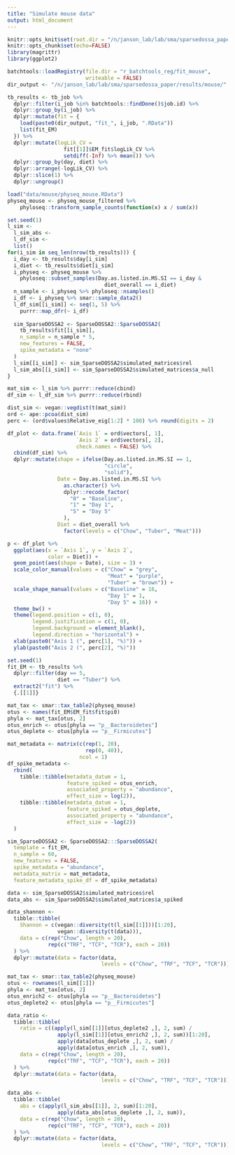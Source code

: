 ```yaml
---
title: "Simulate mouse data"
output: html_document
---
```


```r
knitr::opts_knit$set(root.dir = "/n/janson_lab/lab/sma/sparsedossa_paper/")
knitr::opts_chunk$set(echo=FALSE)
library(magrittr)
library(ggplot2)
```

```r
batchtools::loadRegistry(file.dir = "r_batchtools_reg/fit_mouse", 
                         writeable = FALSE)
dir_output <- "/n/janson_lab/lab/sma/sparsedossa_paper/results/mouse/"

tb_results <- tb_job %>% 
  dplyr::filter(i_job %in% batchtools::findDone()$job.id) %>% 
  dplyr::group_by(i_job) %>% 
  dplyr::mutate(fit = {
    load(paste0(dir_output, "fit_", i_job, ".RData"))
    list(fit_EM)
  }) %>% 
  dplyr::mutate(logLik_CV = 
                  fit[[1]]$EM_fit$logLik_CV %>% 
                  setdiff(-Inf) %>% mean()) %>% 
  dplyr::group_by(day, diet) %>% 
  dplyr::arrange(-logLik_CV) %>% 
  dplyr::slice(1) %>% 
  dplyr::ungroup()

load("data/mouse/physeq_mouse.RData")
physeq_mouse <- physeq_mouse_filtered %>% 
    phyloseq::transform_sample_counts(function(x) x / sum(x))

set.seed(1)
l_sim <- 
  l_sim_abs <- 
  l_df_sim <- 
  list()
for(i_sim in seq_len(nrow(tb_results))) {
  i_day <- tb_results$day[i_sim]
  i_diet <- tb_results$diet[i_sim]
  i_physeq <- physeq_mouse %>% 
    phyloseq::subset_samples(Day.as.listed.in.MS.SI == i_day &
                               diet_overall == i_diet)
  n_sample <- i_physeq %>% phyloseq::nsamples()
  i_df <- i_physeq %>% smar::sample_data2()
  l_df_sim[[i_sim]] <- seq(1, 5) %>% 
    purrr::map_dfr(~ i_df)
  
  sim_SparseDOSSA2 <- SparseDOSSA2::SparseDOSSA2(
    tb_results$fit[[i_sim]],
    n_sample = n_sample * 5,
    new_features = FALSE,
    spike_metadata = "none"
  )
  l_sim[[i_sim]] <- sim_SparseDOSSA2$simulated_matrices$rel
  l_sim_abs[[i_sim]] <- sim_SparseDOSSA2$simulated_matrices$a_null
}

mat_sim <- l_sim %>% purrr::reduce(cbind)
df_sim <- l_df_sim %>% purrr::reduce(rbind)

dist_sim <- vegan::vegdist(t(mat_sim))
ord <- ape::pcoa(dist_sim)
perc <- (ord$values$Relative_eig[1:2] * 100) %>% round(digits = 2)

df_plot <- data.frame(`Axis 1` = ord$vectors[, 1],
                      `Axis 2` = ord$vectors[, 2],
                      check.names = FALSE) %>% 
  cbind(df_sim) %>% 
  dplyr::mutate(shape = ifelse(Day.as.listed.in.MS.SI == 1,
                               "circle",
                               "solid"),
                Date = Day.as.listed.in.MS.SI %>% 
                  as.character() %>% 
                  dplyr::recode_factor(
                    "0" = "Baseline",
                    "1" = "Day 1",
                    "5" = "Day 5"
                  ),
                Diet = diet_overall %>% 
                  factor(levels = c("Chow", "Tuber", "Meat")))

p <- df_plot %>% 
  ggplot(aes(x = `Axis 1`, y = `Axis 2`, 
             color = Diet)) +
  geom_point(aes(shape = Date), size = 3) +
  scale_color_manual(values = c("Chow" = "grey",
                                "Meat" = "purple",
                                "Tuber" = "brown")) +
  scale_shape_manual(values = c("Baseline" = 16,
                                "Day 1" = 1,
                                "Day 5" = 16)) +
  theme_bw() +
  theme(legend.position = c(1, 0),
        legend.justification = c(1, 0),
        legend.background = element_blank(),
        legend.direction = "horizontal") +
  xlab(paste0("Axis 1 (", perc[1], "%)")) +
  ylab(paste0("Axis 2 (", perc[2], "%)")) 

```

```r
set.seed(1)
fit_EM <- tb_results %>% 
  dplyr::filter(day == 5,
                diet == "Tuber") %>% 
  extract2("fit") %>% 
  {.[[1]]}

mat_tax <- smar::tax_table2(physeq_mouse)
otus <- names(fit_EM$EM_fit$fit$pi0)
phyla <- mat_tax[otus, 2]
otus_enrich <- otus[phyla == "p__Bacteroidetes"]
otus_deplete <- otus[phyla == "p__Firmicutes"]

mat_metadata <- matrix(c(rep(1, 20),
                         rep(0, 40)),
                       ncol = 1)
df_spike_metadata <-
  rbind(
    tibble::tibble(metadata_datum = 1,
                   feature_spiked = otus_enrich,
                   associated_property = "abundance",
                   effect_size = log(2)),
    tibble::tibble(metadata_datum = 1,
                   feature_spiked = otus_deplete,
                   associated_property = "abundance",
                   effect_size = -log(2))
  )

sim_SparseDOSSA2 <- SparseDOSSA2:::SparseDOSSA2(
  template = fit_EM,
  n_sample = 60,
  new_features = FALSE,
  spike_metadata = "abundance",
  metadata_matrix = mat_metadata,
  feature_metadata_spike_df = df_spike_metadata)

data <- sim_SparseDOSSA2$simulated_matrices$rel
data_abs <- sim_SparseDOSSA2$simulated_matrices$a_spiked

data_shannon <- 
  tibble::tibble(
    Shannon = c(vegan::diversity(t(l_sim[[1]]))[1:20],
                vegan::diversity(t(data))),
    data = c(rep("Chow", length = 20),
             rep(c("TRF", "TCF", "TCR"), each = 20))
  ) %>% 
  dplyr::mutate(data = factor(data, 
                              levels = c("Chow", "TRF", "TCF", "TCR")))

mat_tax <- smar::tax_table2(physeq_mouse)
otus <- rownames(l_sim[[1]])
phyla <- mat_tax[otus, 2]
otus_enrich2 <- otus[phyla == "p__Bacteroidetes"]
otus_deplete2 <- otus[phyla == "p__Firmicutes"]

data_ratio <- 
  tibble::tibble(
    ratio = c((apply(l_sim[[1]][otus_deplete2 ,], 2, sum) / 
                apply(l_sim[[1]][otus_enrich2 ,], 2, sum))[1:20],
                apply(data[otus_deplete ,], 2, sum) / 
                apply(data[otus_enrich ,], 2, sum)),
    data = c(rep("Chow", length = 20),
             rep(c("TRF", "TCF", "TCR"), each = 20))
  ) %>% 
  dplyr::mutate(data = factor(data, 
                              levels = c("Chow", "TRF", "TCF", "TCR")))

data_abs <- 
  tibble::tibble(
    abs = c(apply(l_sim_abs[[1]], 2, sum)[1:20],
                apply(data_abs[otus_deplete ,], 2, sum)),
    data = c(rep("Chow", length = 20),
             rep(c("TRF", "TCF", "TCR"), each = 20))
  ) %>% 
  dplyr::mutate(data = factor(data, 
                              levels = c("Chow", "TRF", "TCF", "TCR")))
```